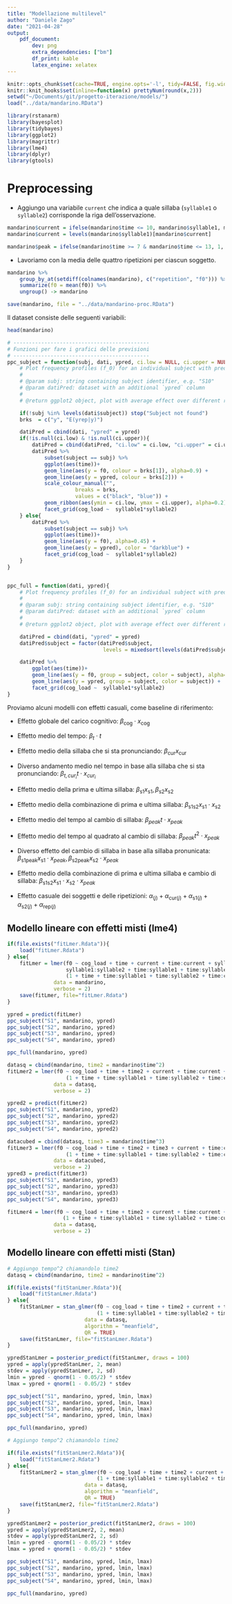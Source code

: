 ```yaml
---
title: "Modellazione multilevel"
author: "Daniele Zago"
date: "2021-04-28"
output: 
    pdf_document:
        dev: png
        extra_dependencies: ["bm"]
        df_print: kable
        latex_engine: xelatex
---
```


```r
knitr::opts_chunk$set(cache=TRUE, engine.opts='-l', tidy=FALSE, fig.width=12, fig.height=8)
knitr::knit_hooks$set(inline=function(x) prettyNum(round(x,2)))
setwd("~/Documents/git/progetto-iterazione/models/")
load("../data/mandarino.RData")
```

```r
library(rstanarm)
library(bayesplot)
library(tidybayes)
library(ggplot2)
library(magrittr)
library(lme4)
library(dplyr)
library(gtools)
```

# Preprocessing #

* Aggiungo una variabile `current` che indica a quale sillaba (`syllable1` o `syllable2`) corrisponde la riga dell'osservazione.
```r
mandarino$current = ifelse(mandarino$time <= 10, mandarino$syllable1, mandarino$syllable2)
mandarino$current = levels(mandarino$syllable1)[mandarino$current]

mandarino$peak = ifelse(mandarino$time >= 7 & mandarino$time <= 13, 1, 0)
```

* Lavoriamo con la media delle quattro ripetizioni per ciascun soggetto.

```r
mandarino %>%
    group_by_at(setdiff(colnames(mandarino), c("repetition", "f0"))) %>%
    summarize(f0 = mean(f0)) %>%
    ungroup() -> mandarino
```

```r
save(mandarino, file = "../data/mandarino-proc.RData")
```

Il dataset consiste delle seguenti variabili:

```r
head(mandarino)
```

```r
# --------------------------------------------
# Funzioni per fare i grafici delle previsioni
# --------------------------------------------
ppc_subject = function(subj, dati, ypred, ci.low = NULL, ci.upper = NULL){
    # Plot frequency profiles (f_0) for an individual subject with predictions
    #
    # @param subj: string containing subject identifier, e.g. "S10"
    # @param datiPred: dataset with an additional `ypred` column
    #
    # @return ggplot2 object, plot with average effect over different repetitions

    if(!subj %in% levels(dati$subject)) stop("Subject not found")
    brks  = c("y", "E(yrep|y)")

    datiPred = cbind(dati, "ypred" = ypred)
    if(!is.null(ci.low) & !is.null(ci.upper)){
        datiPred = cbind(datiPred, "ci.low" = ci.low, "ci.upper" = ci.upper)
        datiPred %>%
            subset(subject == subj) %>%
            ggplot(aes(time))+
            geom_line(aes(y = f0, colour = brks[1]), alpha=0.9) + 
            geom_line(aes(y = ypred, colour = brks[2])) + 
            scale_colour_manual("", 
                      breaks = brks,
                      values = c("black", "blue")) +
            geom_ribbon(aes(ymin = ci.low, ymax = ci.upper), alpha=0.2) +
            facet_grid(cog_load ~  syllable1*syllable2)
    } else{
        datiPred %>%
            subset(subject == subj) %>%
            ggplot(aes(time))+
            geom_line(aes(y = f0), alpha=0.45) + 
            geom_line(aes(y = ypred), color = "darkblue") + 
            facet_grid(cog_load ~  syllable1*syllable2)
    }
}


ppc_full = function(dati, ypred){
    # Plot frequency profiles (f_0) for an individual subject with predictions
    #
    # @param subj: string containing subject identifier, e.g. "S10"
    # @param datiPred: dataset with an additional `ypred` column
    #
    # @return ggplot2 object, plot with average effect over different repetitions

    datiPred = cbind(dati, "ypred" = ypred)
    datiPred$subject = factor(datiPred$subject,
                               levels = mixedsort(levels(datiPred$subject)))

    datiPred %>%
        ggplot(aes(time))+
        geom_line(aes(y = f0, group = subject, color = subject), alpha=0.8, linetype = 3) + 
        geom_line(aes(y = ypred, group = subject, color = subject)) + 
        facet_grid(cog_load ~  syllable1*syllable2)
}
```

Proviamo alcuni modelli con effetti casuali, come baseline di riferimento:

* Effetto globale del carico cognitivo: $\beta_\text{cog} \cdot x_\text{cog}$

* Effetto medio del tempo: $\beta_t \cdot t$

* Effetto medio della sillaba che si sta pronunciando: $\beta_\text{cur} x_\text{cur}$

* Diverso andamento medio nel tempo in base alla sillaba che si sta pronunciando: $\beta_{t, cur_i} t\cdot  x_{cur_i}$

* Effetto medio della prima e ultima sillaba: $\beta_\text{s1} x_\text{s1}, \beta_\text{s2} x_\text{s2}$
  
* Effetto medio della combinazione di prima e ultima sillaba: $\beta_{\text{s1s2}} x_\text{s1}\cdot x_\text{s2}$

* Effetto medio del tempo al cambio di sillaba: $\beta_{peak} t \cdot x_{peak}$

* Effetto medio del tempo al quadrato al cambio di sillaba: $\beta_{peak} t^2 \cdot x_{peak}$

* Diverso effetto del cambio di sillaba in base alla sillaba pronunicata:  $\beta_\text{s1peak} x_\text{s1} \cdot x_{peak}, \beta_\text{s2peak} x_\text{s2}\cdot x_{peak}$

* Effetto medio della combinazione di prima e ultima sillaba e cambio di sillaba: $\beta_{\text{s1s2}} x_\text{s1}\cdot x_\text{s2} \cdot x_{peak}$

* Effetto casuale dei soggetti e delle ripetizioni: $\alpha_{(j)} + \alpha_{\text{cur}(j)} + \alpha_{\text{s1}(j)} +  \alpha_{\text{s2}(j)} +\alpha_{\text{rep}(j)}$


## Modello lineare con effetti misti (lme4) ##

```r
if(file.exists("fitLmer.Rdata")){
    load("fitLmer.Rdata")
} else{
    fitLmer = lmer(f0 ~ cog_load + time + current + time:current + syllable1 + syllable2 +
                   syllable1:syllable2 + time:syllable1 + time:syllable2 +
                   (1 + time + time:syllable1 + time:syllable2 + time:current|subject),
               data = mandarino,
               verbose = 2)
    save(fitLmer, file="fitLmer.Rdata")
}
```

```r
ypred = predict(fitLmer)
ppc_subject("S1", mandarino, ypred)
ppc_subject("S2", mandarino, ypred)
ppc_subject("S3", mandarino, ypred)
ppc_subject("S4", mandarino, ypred)

ppc_full(mandarino, ypred)
```

```r
datasq = cbind(mandarino, time2 = mandarino$time^2)
fitLmer2 = lmer(f0 ~ cog_load + time + time2 + current + time:current + time2:current + syllable1                  + syllable2 + syllable1:syllable2 + time:syllable1 + time:syllable2 +
                   (1 + time + time:syllable1 + time:syllable2 + time:current|subject),
               data = datasq,
               verbose = 2)

ypred2 = predict(fitLmer2)
ppc_subject("S1", mandarino, ypred2)
ppc_subject("S2", mandarino, ypred2)
ppc_subject("S3", mandarino, ypred2)
ppc_subject("S4", mandarino, ypred2)
```

```r
datacubed = cbind(datasq, time3 = mandarino$time^3)
fitLmer3 = lmer(f0 ~ cog_load + time + time2 + time3 + current + time:current + time2:current +                   time3:current + syllable1 + syllable2 + syllable1:syllable2 + time:syllable1 +                    time:syllable2 +
                   (1 + time + time:syllable1 + time:syllable2 + time:current|subject),
               data = datacubed,
               verbose = 2)
ypred3 = predict(fitLmer3)
ppc_subject("S1", mandarino, ypred3)
ppc_subject("S2", mandarino, ypred3)
ppc_subject("S3", mandarino, ypred3)
ppc_subject("S4", mandarino, ypred3)
```

```r
fitLmer4 = lmer(f0 ~ cog_load + time + time2 + current + time:current + time2:current +                    + syllable1 + syllable2 + syllable1:syllable2 + time:syllable1 + time:syllable2 + time:peak + time2:peak + peak:syllable1 + peak:syllable2 + peak:syllable1:syllable2 + 
                  (1 + time + time:syllable1 + time:syllable2 + time:current|subject),
               data = datasq,
               verbose = 2)
```



## Modello lineare con effetti misti (Stan) ##

```r
# Aggiungo tempo^2 chiamandolo time2
datasq = cbind(mandarino, time2 = mandarino$time^2)

if(file.exists("fitStanLmer.Rdata")){
    load("fitStanLmer.Rdata")
} else{
    fitStanLmer = stan_glmer(f0 ~ cog_load + time + time2 + current + time:current + time2:current + syllable1 + syllable2 + syllable1:syllable2 + time:syllable1 + time:syllable2 +
                             (1 + time:syllable1 + time:syllable2 + time:current|subject),
                         data = datasq,
                         algorithm = "meanfield",
                         QR = TRUE)
    save(fitStanLmer, file="fitStanLmer.Rdata")
}
```
```r
ypredStanLmer = posterior_predict(fitStanLmer, draws = 100)
ypred = apply(ypredStanLmer, 2, mean)
stdev = apply(ypredStanLmer, 2, sd)
lmin = ypred - qnorm(1 - 0.05/2) * stdev
lmax = ypred + qnorm(1 - 0.05/2) * stdev

ppc_subject("S1", mandarino, ypred, lmin, lmax)
ppc_subject("S2", mandarino, ypred, lmin, lmax)
ppc_subject("S3", mandarino, ypred, lmin, lmax)
ppc_subject("S4", mandarino, ypred, lmin, lmax)

ppc_full(mandarino, ypred)
```

```r
# Aggiungo tempo^2 chiamandolo time2

if(file.exists("fitStanLmer2.Rdata")){
    load("fitStanLmer2.Rdata")
} else{
    fitStanLmer2 = stan_glmer(f0 ~ cog_load + time + time2 + current + time:current + time2:current + syllable1 + syllable2 + syllable1:syllable2 + time:syllable1 + time:syllable2 + time:peak + time2:peak + peak:syllable1 + peak:syllable2 + peak:syllable1:syllable2 + 
                             (1 + time:syllable1 + time:syllable2 + time:current|subject),
                         data = datasq,
                         algorithm = "meanfield",
                         QR = TRUE)
    save(fitStanLmer2, file="fitStanLmer2.Rdata")
}
```
```r
ypredStanLmer2 = posterior_predict(fitStanLmer2, draws = 100)
ypred = apply(ypredStanLmer2, 2, mean)
stdev = apply(ypredStanLmer2, 2, sd)
lmin = ypred - qnorm(1 - 0.05/2) * stdev
lmax = ypred + qnorm(1 - 0.05/2) * stdev

ppc_subject("S1", mandarino, ypred, lmin, lmax)
ppc_subject("S2", mandarino, ypred, lmin, lmax)
ppc_subject("S3", mandarino, ypred, lmin, lmax)
ppc_subject("S4", mandarino, ypred, lmin, lmax)

ppc_full(mandarino, ypred)
```
